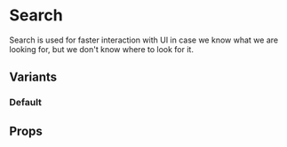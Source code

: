 

# Search

Search is used for faster interaction with UI in case we know what we are looking for, but we don't know where to look for it.

## Variants

### Default

<Preview>
    <Search list={[]}/>
</Preview>

## Props

<ComponentDocs title="<Search />" component={Search} />
